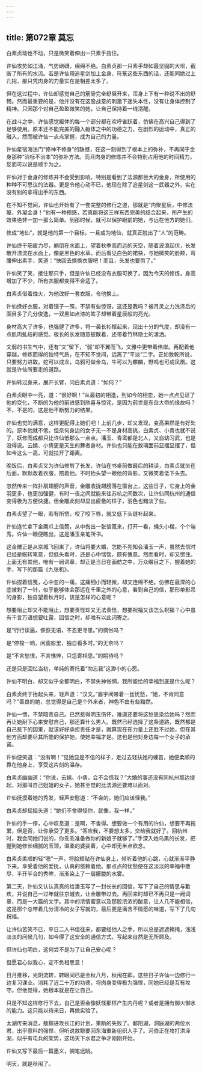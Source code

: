 ```yaml
---
---
---
```

title: 第072章 莫忘
---





白素贞动也不动，只是微笑着伸出一只素手挡住。

许仙攻势如江涌，气势磅礴，绵绵不绝。白素贞那一只素手却如最坚固的大坝，截断了所有的水流。若是许仙用追星剑加上金身、符箓这些东西的话，还能同她过上几招，那只凭肉身的力量实在是相差太多了。

但在这过程中，许仙却感觉自己的筋骨完全舒展开来，浑身上下有一种说不出的舒畅。然而最重要的是，他并没有在这股战意的刺激下迷失本性，没有让身体控制了精神。只因那个对自己盈盈微笑的她，让自己保持着一线清醒。

在战斗之中，许仙感觉躯体的每一个部分都在欢呼雀跃着，仿佛在高兴自己得到了足够使用。原本还不能完美的融入躯体之中的功德之力，在剧烈的运动中，真正的融入，然而被许仙一点点掌握，成为自己的力量。

许仙星宿海法门“修神不修身”的缺憾，在这一刻得到了根本上的弥补，不再同于金身那种“治标不治本”的弥补方法。而且肉身的修炼并不会特别占用他的时间精力，反而可以说是顺手为之。

许仙对于金身的修炼并不会受到影响，特别是看到了法源那巨大的金身，所使用的种种不可思议的法器。更是令他心动不已，他现在除了追星剑这一武器之外，实在没有别的拿得出手的东西。

在不知不觉间，许仙也开始有了一套完整的修行之道，那就是“内聚星辰，中修法躯，外凝金身！”他有一种预感，若真能将这三样东西完美的结合起来，所产生的效果绝非一加一那么简单。到那时候，就可以保护眼前的她，与远在他方的她们。

修成“地仙”，就是他的第一个目标。一旦成为地仙，就真正脱出了“人”的范畴。

许仙终于筋疲力尽，躺倒在水面上，望着秋季高而远的天空，随着波浪起伏，长发散开漂流在水面上，像是黑色的水草。而后看见白色的裙袂，与她微笑的脸颊，弯腰伸出素手，笑道：“快回去换换衣服吧！而且，头发也要剪了。”

许仙笑了笑，接住那只手，但是许仙已经没有衣服可换了，因为今天的修炼，身高增加了不少，所有衣服都变得不合适了。

白素贞借着烛火，为他改好一套衣服，令他换上。

许仙换好衣服，对着镜子一照，不禁有些惊讶，这还是我吗？被月灵之力洗涤后的面目多了几分俊逸，一双黑如点漆的眸子却带着星辰般的亮光。

身材高大了许多，也强健了许多，将一袭长衫撑起来，现出十分的气度，却没有一点肌肉虬结的感觉。极长的长发随意披散着，还带着竹林隐士的潇洒。

文弱的书生气中，还有“文”留下，“弱”却不翼而飞，文雅中更带着伟岸。再配着他穿越，修炼而得的独特气质，在不知不觉间，远离了“平淡”二字。正如敖乾所说，只要努力进取。蛇可以成龙，乌鸦可做金乌，牛可以为麒麟，野鸡也可成凤凰。这就是许仙所要走的道路。

许仙转过身来，展开长臂，问白素贞道：“如何？”

白素贞眼中一亮，道：“很好啊！”从最初的相逢，到如今的相恋，她一点点见证了他的变化，不断的为他的前进感到欣喜与惊诧，是因为前世是东岳大帝的缘故吗？不，不是的，这是他不断努力的结果。

许仙也觉的满意，这样更配得上她们吧！上前几步，却又发现，变高果然是有好处的。原本他就不低，但奈何身边的女子无一不是身材高挑，白素贞、小青也就不说了，妖修而成都只比许仙低那么一点点。潘玉、青鸾都是北人，又自幼习武，也是没得说。云嫣、小倩更是天生的舞者身材。许仙也只能在敖璃面前显摆显摆了，但如今这么一高，可就拉开了距离。

晚饭后，白素贞又为许仙修剪了长发，许仙在书桌前做最后的耕读，白素贞就坐在后面，默默改着衣服，陪着他。不时抬头望一眼他的背影，又微笑着低下头去。

忽然传来一阵扑扇翅膀的声音，金雕收拢翅膀落在窗台上，这些日子，它身上的金羽更多，也更加强健，有时一夜之间就能来往苏杭之间数次，让许仙同杭州的通信变得极为方便快捷。但金雕此刻却显出疲惫的样子，羽色也黯淡了些。

白素贞望了一眼，若有所悟，咬了咬下唇，就又低下头缝补起来。

许仙连忙拿下金鹰爪上信筒，从中掏出一张信笺来，打开一看，蝇头小楷，个个端秀。许仙一眼便瞧出，这是潘玉亲笔所书。

这金雕正是从京城飞回来了，许仙将要大婚，怎能不先知会潘玉一声，虽然去信时已经是婉转笔意，但低头看时，还是心中惴惴，颇有愧意。然而看时，却又愣住。上面无有其他，唯有一阙词章，却正是当日在画舫之中，万众瞩目之下，握着她的手，写下的那篇《九张机》。

许仙捏着信笺，心中忽的一痛，这痛细小而轻微，却又连绵不绝。仿佛在最深的心底被刺了一针，似乎能够体会那远在千里之外的心意，看到自己的信，那形单影吊的身影，独自望着秋月时，该是怎样的心意呢？

想要阻止却又不能阻止，想要责怪却又无法责怪，想要祝福又该怎么祝福？心中虽有千言万语想要吐露，回信之时，却唯有以此词寄之。

是“行行读遍，恹恹无语，不忍更寻思。”的惘怅吗？

是“停梭一晌，闲窗影里，独自看多时。”的无奈吗？

是“不言愁恨，不言憔悴，只恁寄相思。”的期待吗？

还是只是回忆当初，单纯的寄托着“勿忘我”这渺小的心愿。

许仙不明白，却又似乎全都明白，不禁失神怅惘，我所能给的幸福到底是什么呢？

白素贞终于抬起头来，轻声道：“汉文。”眉宇间带着一丝忧愁，“她，不肯同意吗？”善良的她，总觉得是自己是个外来者，神色不由有些黯然。

许仙一愣，不禁暗责自己。已然惹得明玉伤怀，难道还要将这愁思染给她吗？然而再让她耐下心来安慰自己，那还算什么男人。既然已经选择了这条道路，既然都是自己惹下的因果，就该好好承担责任才是，就算现在在力量上还胜不过她，但在其他方面却要尽其所能的保护她，使她幸福才是。这也是他对身边每一个女子的承诺。

许仙便笑道：“没有啊！”见她显是不信的样子，走过去轻扶她的螓首，她便柔顺的靠在他身上，享受这片刻的温存。

白素贞幽幽道：“你说，云嫣、小倩，会不会怪我？”大婚的事还没有同杭州那边提起，对那叫自己姐姐的女子，她甚至觉的比法源还要难以面对。

许仙抚摸着她的秀发，轻声安慰道：“不会的，她们应该怪我。”

白素贞却摇摇头道：“她们不舍得怪你，就像，我一样。”

许仙的手一停，心中叹息道：是啊，不舍得。想要做一个有用的许仙，想要不再拖累，但是否，让你承受了更多。“答应我，不要想太多，交给我就好了。回杭州时，我会同她们说的，你乖乖准备做你的新娘子就够了。”手深入她乌黑的长发，把握到她修长细腻的玉颈，温柔的婆娑着，心中却无半点欲念。

白素贞柔顺的轻“嗯”一声，将脸颊贴在许仙身上，倾听着他的心跳，心就渐渐平静下来。享受着他的爱抚，认真的依赖着他。那点点的忧愁便在这淡淡的幸福中散尽，半开半合的秀眸，渐渐染上了一层朦胧的水雾。

第二天，许仙又认认真真的给潘玉写了一封长长的回信，写下了自己的情思与歉疚，并说自己一过年就往京城去，让金雕带过去。再回来时却已不再只是一阙词章，而是一大篇的文字。其中的浓情蜜意以及那股浓浓的酸意，让人几不能相信，这是那个总带着几分清冷的女子写就的，最后更是满含不情愿的味道，写下了几句祝福。

让许仙苦笑不已，平日二人书信往来，都要经他人之手，所以总是遮遮掩掩，浅浅淡淡的问候几句，如今得了这安全的通信方式，写起来自然是无所顾及。

但许仙也明白，这何尝不是为了让自己安心呢？

但愿君心似我心，定不负相思意！

日月推移，光阴流转，转眼间已是金秋八月，秋闱在即。这些日子许仙一边修行一边复习课业。消耗了近二十万的功德，将肉身变得极为强悍，同她已经是互有攻守。但他觉得，她根本就是在让自己。

只是不知这样修行下去，自己是否会像妖怪那样产生内丹呢？或者是拥有御火御水的能力。这只能以待来日，再做实验了。

太湖传来消息，敖黥进攻长江的计划，果断的失败了。鄱阳湖，洞庭湖的两位水君，出乎意料的强悍，但听说敖黥要回东海重新组织人手了。河伯正在攻打洪泽湖，似乎有屯兵的架势，这场天下水君之争才刚刚开始。

许仙又写下最后一篇墨义，搁笔远眺。

明天，就是秋闱了。